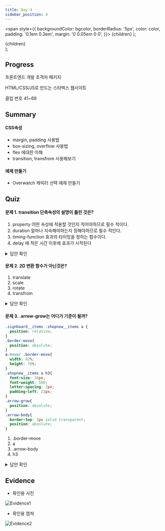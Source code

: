 ---
title: Day 4
sidebar_position: 4
---

  <span
    style={{
      backgroundColor: bgcolor,
      borderRadius: '5px',
      color: color,
      padding: '0.1em 0.3em',
      margin: '0 0.05em 0 0',
    }}>
    {children}
  </span>
);

  <div style={{
        margin: '0 0 0.5em 0',
      }}>
    <span
      style={{
        backgroundColor: bgcolor,
        borderRadius: '5px',
        color: color,
        padding: '0.1em 0.3em',
      }}>
      {children}
    </span>
  </div>
);


## Progress
<Highlights bgcolor="#DB9509" color="#fff">프론트엔드 개발 초격차 패키지</Highlights>

<Highlights bgcolor="#4B0082" color="#fff">HTML/CSS/JS로 만드는 스타벅스 웹사이트</Highlights> 

<Highlight bgcolor="#25c2a0" color="#fff">클립 번호</Highlight> 41~69


## Summary
#### CSS속성
- margin, padding 사용법
- box-sizing, overflow 사용법
- flex 에대한 이해
- transition, transfrom 사용해보기

<!-- [Details](https://yhole.notion.site/001-C-with-Visual-Studio-f32f93cb0321401f9ec389c5d1df5cc7) -->

#### 예제 만들기
- Overwatch 캐릭터 선택 예제 만들기

<!-- [Details](https://yhole.notion.site/002-c594763fcf1c4e35be9941f45d5015a5) -->

## Quiz
#### 문제 1. transition 단축속성의 설명이 틀린 것은?
1. property 어떤 속성에 적용할 것인지 적어야하므로 필수 적이다.
2. duration 얼마나 지속해야하는지 정해야하므로 필수 적인다.
3. timing-function 효과의 타이밍을 정하는 함수이다.
4. delay 에 적은 시간 이후에 효과가 시작된다

<details>
  <summary>
  답안 확인
  </summary>
  <ul class='quiz'>
    <li>①</li>
    <li>기본 값은 all로 필수 항목은 아니다</li>
  </ul>
</details>

#### 문제 2. 2D 변환 함수가 아닌것은?
1. translate
2. scale
3. rotate
4. transfrom

<details>
  <summary>
  답안 확인
  </summary>
  <ul class='quiz'>
    <li>④</li>
    <li>transfrom 은 속성이다</li>
    <li>transfrom:translate(x,y) 이동시키기</li>
  </ul>
</details>


#### 문제 3. .arrow-grow는 어디가 기준이 될까?
```CSS title="html 구조를 따르고 있다"
.signboard__items .shopnow__items a {
  position: relative;
}
.border-move{
  position: absolute;
}
a:hover .border-move{
  width: 92%;
  height: 70%;
}
.shopnow__items a h3{
  font-size: 16px;
  font-weight: 500;
  letter-spacing: 2px;
  padding-left: 22px;
}
.arrow-grow{
  position: absolute;
}
.arrow-body{
  border-top: 2px solid transparent;
  position: absolute;
}
```
1. .border-move
2. a
3. .arrow-body 
4. h3

<details>
  <summary>
  답안 확인
  </summary>
  <ul class='quiz'>
    <li>①</li>
    <li>position이 static이 아닌 부모가 기준이 되므로</li>
  </ul>
</details>

## Evidence
- 확인용 사진

![Evidence1](/img/ev/2주차/4-1.jpg)
- 확인용 캡쳐

![Evidence2](/img/ev/2주차/4-2.png)